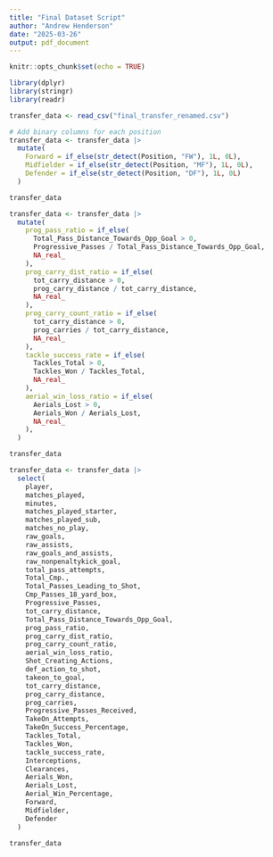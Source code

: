 ```yaml
---
title: "Final Dataset Script"
author: "Andrew Henderson"
date: "2025-03-26"
output: pdf_document
---
```


```r
knitr::opts_chunk$set(echo = TRUE)
```

```r
library(dplyr)
library(stringr)
library(readr)
```


```r
transfer_data <- read_csv("final_transfer_renamed.csv")

# Add binary columns for each position
transfer_data <- transfer_data |>
  mutate(
    Forward = if_else(str_detect(Position, "FW"), 1L, 0L),
    Midfielder = if_else(str_detect(Position, "MF"), 1L, 0L),
    Defender = if_else(str_detect(Position, "DF"), 1L, 0L)
  )

transfer_data
```
```r
transfer_data <- transfer_data |>
  mutate(
    prog_pass_ratio = if_else(
      Total_Pass_Distance_Towards_Opp_Goal > 0,
      Progressive_Passes / Total_Pass_Distance_Towards_Opp_Goal,
      NA_real_
    ),
    prog_carry_dist_ratio = if_else(
      tot_carry_distance > 0,
      prog_carry_distance / tot_carry_distance,
      NA_real_
    ),
    prog_carry_count_ratio = if_else(
      tot_carry_distance > 0,
      prog_carries / tot_carry_distance,
      NA_real_
    ),
    tackle_success_rate = if_else(
      Tackles_Total > 0,
      Tackles_Won / Tackles_Total,
      NA_real_
    ),
    aerial_win_loss_ratio = if_else(
      Aerials_Lost > 0,
      Aerials_Won / Aerials_Lost,
      NA_real_
    ),
  )
```

```r
transfer_data
```

```r
transfer_data <- transfer_data |>
  select(
    player,
    matches_played,
    minutes,
    matches_played_starter,
    matches_played_sub,
    matches_no_play,
    raw_goals,
    raw_assists,
    raw_goals_and_assists,
    raw_nonpenaltykick_goal,
    total_pass_attempts,
    Total_Cmp.,
    Total_Passes_Leading_to_Shot,
    Cmp_Passes_18_yard_box,
    Progressive_Passes,
    tot_carry_distance,
    Total_Pass_Distance_Towards_Opp_Goal,
    prog_pass_ratio,
    prog_carry_dist_ratio,
    prog_carry_count_ratio,
    aerial_win_loss_ratio,
    Shot_Creating_Actions,
    def_action_to_shot,
    takeon_to_goal,
    tot_carry_distance,
    prog_carry_distance,
    prog_carries,
    Progressive_Passes_Received,
    TakeOn_Attempts,
    TakeOn_Success_Percentage,
    Tackles_Total,
    Tackles_Won,
    tackle_success_rate,
    Interceptions,
    Clearances,
    Aerials_Won,
    Aerials_Lost,
    Aerial_Win_Percentage,
    Forward,
    Midfielder,
    Defender
  )
```

```r
transfer_data
```

